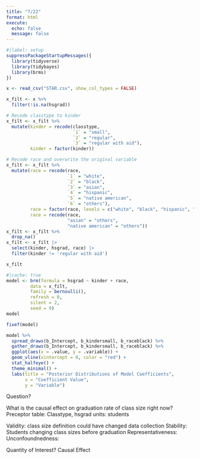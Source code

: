 ```yaml
---
title: "7/22"
format: html
execute: 
  echo: false
  message: false
---
```


```r
#|label: setup
suppressPackageStartupMessages({
  library(tidyverse)
  library(tidybayes)
  library(brms)
})

x <- read_csv("STAR.csv", show_col_types = FALSE)
```


```r
x_filt <- x %>%
  filter(!is.na(hsgrad))

# Recode classtype to kinder
x_filt <- x_filt %>%
  mutate(kinder = recode(classtype,
                         `1` = "small",
                         `2` = "regular",
                         `3` = "regular with aid"),
         kinder = factor(kinder))

# Recode race and overwrite the original variable
x_filt <- x_filt %>%
  mutate(race = recode(race,
                       `1` = "white",
                       `2` = "black",
                       `3` = "asian",
                       `4` = "hispanic",
                       `5` = "native american",
                       `6` = "others"),
         race = factor(race, levels = c("white", "black", "hispanic", "others")),
         race = recode(race,
                       "asian" = "others",
                       "native american" = "others"))
x_filt <- x_filt %>%
  drop_na()
x_filt <- x_filt |>
  select(kinder, hsgrad, race) |>
  filter(kinder != 'regular with aid')

x_filt
```

```r
#|cache: true
model <- brm(formula = hsgrad ~ kinder + race,
         data = x_filt,
         family = bernoulli(),
         refresh = 0,
         silent = 2,
         seed = 9)
model

fixef(model)
```

```r
model %>%
  spread_draws(b_Intercept, b_kindersmall, b_raceblack) %>%
  gather_draws(b_Intercept, b_kindersmall, b_raceblack) %>%
  ggplot(aes(x = .value, y = .variable)) +
  geom_vline(xintercept = 0, color = "red") +
  stat_halfeye() +
  theme_minimal() +
  labs(title = "Posterior Distributions of Model Coefficients",
       x = "Coefficient Value",
       y = "Variable")
```



Question?

What is the causal effect on graduation rate of class size right now?
Preceptor table: Classtype, hsgrad
units: students

Validity: class size definition could have changed data collection
Stability: Students changing class sizes before graduation
Representativeness: 
Unconfoundnedness:



Quantity of Interest? Causal Effect

